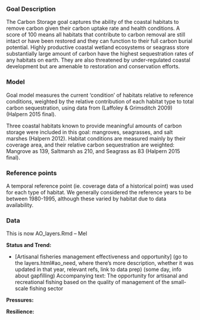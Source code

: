 ### Goal Description

The Carbon Storage goal captures the ability of the coastal habitats to remove carbon given their carbon uptake rate and health conditions. A score of 100 means all habitats that contribute to carbon removal are still intact or have been restored and they can function to their full carbon burial potential. Highly productive coastal wetland ecosystems or seagrass store substantially large amount of carbon have the highest sequestration rates of any habitats on earth. They are also threatened by under-regulated coastal development but are amenable to restoration and conservation efforts. 

### Model

Goal model measures the current ‘condition’ of habitats relative to reference conditions, weighted by the relative contribution of each habitat type to total carbon sequestration, using data from (Laffoley & Grimsditch 2009) (Halpern 2015 final). 

Three coastal habitats known to provide meaningful amounts of carbon storage were included in this goal: mangroves, seagrasses, and salt marshes (Halpern 2012). Habitat conditions are measured mainly by their coverage area, and their relative carbon sequestration are weighted: Mangrove as 139, Saltmarsh as	210, and Seagrass	as 83 (Halpern 2015 final). 


### Reference points 

A temporal reference point (ie. coverage data of a historical point) was used for each type of habitat. We generally considered the reference years to be between 1980-1995, although these varied by habitat due to data availability. 


### Data
This is now AO_layers.Rmd -- Mel

**Status and Trend:**

- [Artisanal fisheries management effectiveness and opportunity] (go to the layers.html#ao_need, where there's more description,  whether it was updated in that year, relevant refs, link to data prep) (some day, info about gapfilling)
Accompanying text: The opportunity for artisanal and recreational fishing based on the quality of management of the small-scale fishing sector

**Pressures:**  

**Resilience:**




